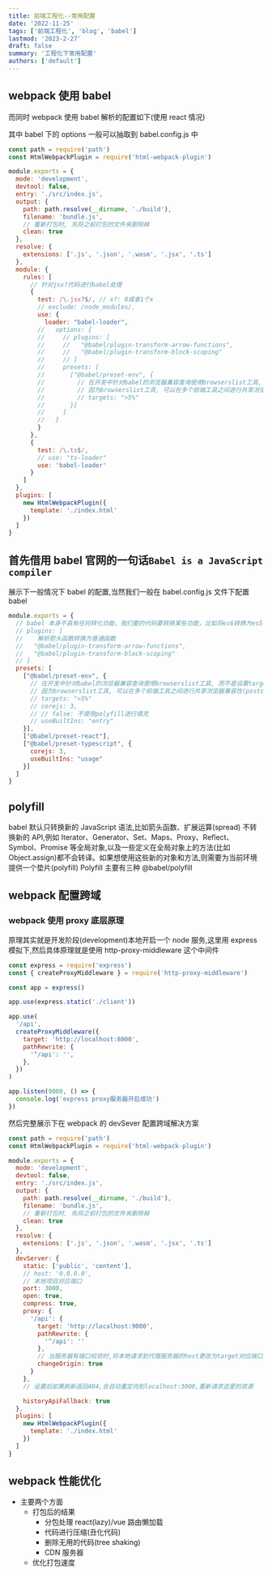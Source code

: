 ```yaml
---
title: 前端工程化--常用配置
date: '2022-11-25'
tags: ['前端工程化', 'blog', 'babel']
lastmod: '2023-2-27'
draft: false
summary: '工程化下常用配置'
authors: ['default']
---
```


## webpack 使用 babel

而同时 webpack 使用 babel 解析的配置如下(使用 react 情况)

其中 babel 下的 options 一般可以抽取到 babel.config.js 中

```js:webpack.config.js
const path = require('path')
const HtmlWebpackPlugin = require('html-webpack-plugin')

module.exports = {
  mode: 'development',
  devtool: false,
  entry: './src/index.js',
  output: {
    path: path.resolve(__dirname, './build'),
    filename: 'bundle.js',
    // 重新打包时, 先将之前打包的文件夹删除掉
    clean: true
  },
  resolve: {
    extensions: ['.js', '.json', '.wasm', '.jsx', '.ts']
  },
  module: {
    rules: [
      // 针对jsx?代码进行babel处理
      {
        test: /\.jsx?$/, // x?: 0或者1个x
        // exclude: /node_modules/,
        use: {
          loader: "babel-loader",
        //   options: {
        //     // plugins: [
        //     //   "@babel/plugin-transform-arrow-functions",
        //     //   "@babel/plugin-transform-block-scoping"
        //     // ]
        //     presets: [
        //       ["@babel/preset-env", {
        //         // 在开发中针对babel的浏览器兼容查询使用browserslist工具, 而不是设置target
        //         // 因为browserslist工具, 可以在多个前端工具之间进行共享浏览器兼容性(postcss/babel)
        //         // targets: ">5%"
        //       }]
        //     ]
        //   }
        }
      },
      {
        test: /\.ts$/,
        // use: "ts-loader"
        use: 'babel-loader'
      }
    ]
  },
  plugins: [
    new HtmlWebpackPlugin({
      template: './index.html'
    })
  ]
}
```

## 首先借用 babel 官网的一句话`Babel is a JavaScript compiler`

展示下一般情况下 babel 的配置,当然我们一般在 babel.config.js 文件下配置 babel

```js:babel.config.js
module.exports = {
  // babel 本身不具有任何转化功能，我们要的代码要转换某些功能，比如将es6转换为es5，我们就需要下载相应的插件，并且将这些插件配置到。babelrc文件的plguins里面
  // plugins: [
  //    解析箭头函数转换为普通函数
  //   "@babel/plugin-transform-arrow-functions",
  //   "@babel/plugin-transform-block-scoping"
  // ]
  presets: [
    ["@babel/preset-env", {
      // 在开发中针对babel的浏览器兼容查询使用browserslist工具, 而不是设置target
      // 因为browserslist工具, 可以在多个前端工具之间进行共享浏览器兼容性(postcss/babel)
      // targets: ">5%"
      // corejs: 3,
      // // false: 不使用polyfill进行填充
      // useBuiltIns: "entry"
    }],
    ["@babel/preset-react"],
    ["@babel/preset-typescript", {
      corejs: 3,
      useBuiltIns: "usage"
    }]
  ]
}
```

## polyfill

babel 默认只转换新的 JavaScript 语法,比如箭头函数、扩展运算(spread)
不转换新的 API,例如 Iterator、Generator、Set、Maps、Proxy、Reflect、Symbol、Promise 等全局对象,以及一些定义在全局对象上的方法(比如 Object.assign)都不会转译。如果想使用这些新的对象和方法,则需要为当前环境提供一个垫片(polyfill)
Polyfill 主要有三种
@babel/polyfill

## webpack 配置跨域

### webpack 使用 proxy 底层原理

原理其实就是开发阶段(development)本地开启一个 node 服务,这里用 express 模拟下,然后具体原理就是使用 http-proxy-middleware 这个中间件

```js
const express = require('express')
const { createProxyMiddleware } = require('http-proxy-middleware')

const app = express()

app.use(express.static('./client'))

app.use(
  '/api',
  createProxyMiddleware({
    target: 'http://localhost:8000',
    pathRewrite: {
      '^/api': '',
    },
  })
)

app.listen(9000, () => {
  console.log('express proxy服务器开启成功')
})
```

然后完整展示下在 webpack 的 devSever 配置跨域解决方案

```js:webpack.config.js
const path = require('path')
const HtmlWebpackPlugin = require('html-webpack-plugin')

module.exports = {
  mode: 'development',
  devtool: false,
  entry: './src/index.js',
  output: {
    path: path.resolve(__dirname, './build'),
    filename: 'bundle.js',
    // 重新打包时, 先将之前打包的文件夹删除掉
    clean: true
  },
  resolve: {
    extensions: ['.js', '.json', '.wasm', '.jsx', '.ts']
  },
  devServer: {
    static: ['public', 'content'],
    // host: '0.0.0.0',
    // 本地项目对应端口
    port: 3000,
    open: true,
    compress: true,
    proxy: {
      '/api': {
        target: 'http://localhost:9000',
        pathRewrite: {
          '^/api': ''
        },
        // 当服务器有端口校验时,将本地请求到代理服务器的host更改为target对应端口,所以尽量都开启
        changeOrigin: true
      }
    },
    // 设置后如果刷新返回404,会自动重定向到localhost:3000,重新请求这里的资源

    historyApiFallback: true
  },
  plugins: [
    new HtmlWebpackPlugin({
      template: './index.html'
    })
  ]
}
```

## webpack 性能优化

- 主要两个方面
  - 打包后的结果
    - 分包处理 react(lazy)/vue 路由懒加载
    - 代码进行压缩(丑化代码)
    - 删除无用的代码(tree shaking)
    - CDN 服务器
  - 优化打包速度
